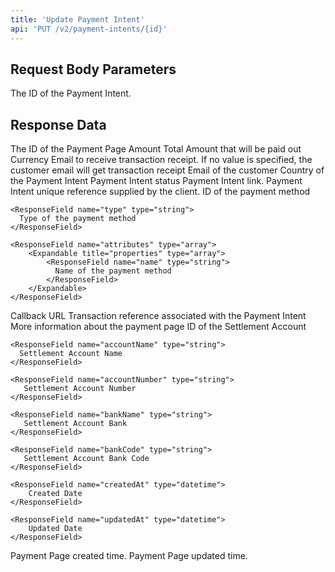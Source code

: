 ```yaml
---
title: 'Update Payment Intent'
api: 'PUT /v2/payment-intents/{id}'
---
```


## Request Body Parameters

<ParamField path="id" type="string" placeholder="pi_aedf123ddslflgnalkihb" required>
  The ID of the Payment Intent.
</ParamField>

## Response Data

<ResponseField name="id" type="string" required>
  The ID of the Payment Page
</ResponseField>

<ResponseField name="amount" type="string" required>
  Amount
</ResponseField>

<ResponseField name="totalAmount" type="string" required>
  Total Amount that will be paid out
</ResponseField>

<ResponseField name="currency" type="string" required>
  Currency
</ResponseField>

<ResponseField name="receiptEmail" type="string">
  Email to receive transaction receipt. If no value is specified, the customer email will get transaction receipt
</ResponseField>

<ResponseField name="customerEmail" type="string" required>
  Email of the customer
</ResponseField>

<ResponseField name="country" type="string">
  Country of the Payment Intent
</ResponseField>

<ResponseField name="status" type="string" required>
  Payment Intent status
</ResponseField>

<ResponseField name="checkoutLink" type="string" required>
  Payment Intent link.
</ResponseField>

<ResponseField name="clientReference" type="string" required>
  Payment Intent unique reference supplied by the client.
</ResponseField>

<ResponseField name="paymentMethods" type="array">
  <Expandable title="properties">
    <ResponseField name="id" type="string">
      ID of the payment method
    </ResponseField>

    <ResponseField name="type" type="string">
      Type of the payment method
    </ResponseField>

    <ResponseField name="attributes" type="array">
        <Expandable title="properties" type="array">
            <ResponseField name="name" type="string">
              Name of the payment method
            </ResponseField>
        </Expandable>
    </ResponseField>

  </Expandable>
</ResponseField>

<ResponseField name="callbackUrl" type="string">
  Callback URL
</ResponseField>

<ResponseField name="transaction" type="string">
  Transaction reference associated with the Payment Intent
</ResponseField>

<ResponseField name="meta" type="array">
  More information about the payment page
</ResponseField>

<ResponseField name="settlementAccount" type="Settlement Account Object">
  <Expandable title="properties">
    <ResponseField name="id" type="string">
      ID of the Settlement Account
    </ResponseField>

    <ResponseField name="accountName" type="string">
      Settlement Account Name
    </ResponseField>

    <ResponseField name="accountNumber" type="string">
       Settlement Account Number
    </ResponseField>

    <ResponseField name="bankName" type="string">
       Settlement Account Bank
    </ResponseField>

    <ResponseField name="bankCode" type="string">
       Settlement Account Bank Code
    </ResponseField>

    <ResponseField name="createdAt" type="datetime">
        Created Date
    </ResponseField>

    <ResponseField name="updatedAt" type="datetime">
        Updated Date
    </ResponseField>

  </Expandable>
</ResponseField>

<ResponseField name="createdAt" type="datetime" required>
  Payment Page created time.
</ResponseField>

<ResponseField name="updatedAt" type="datetime" required>
  Payment Page updated time.
</ResponseField>